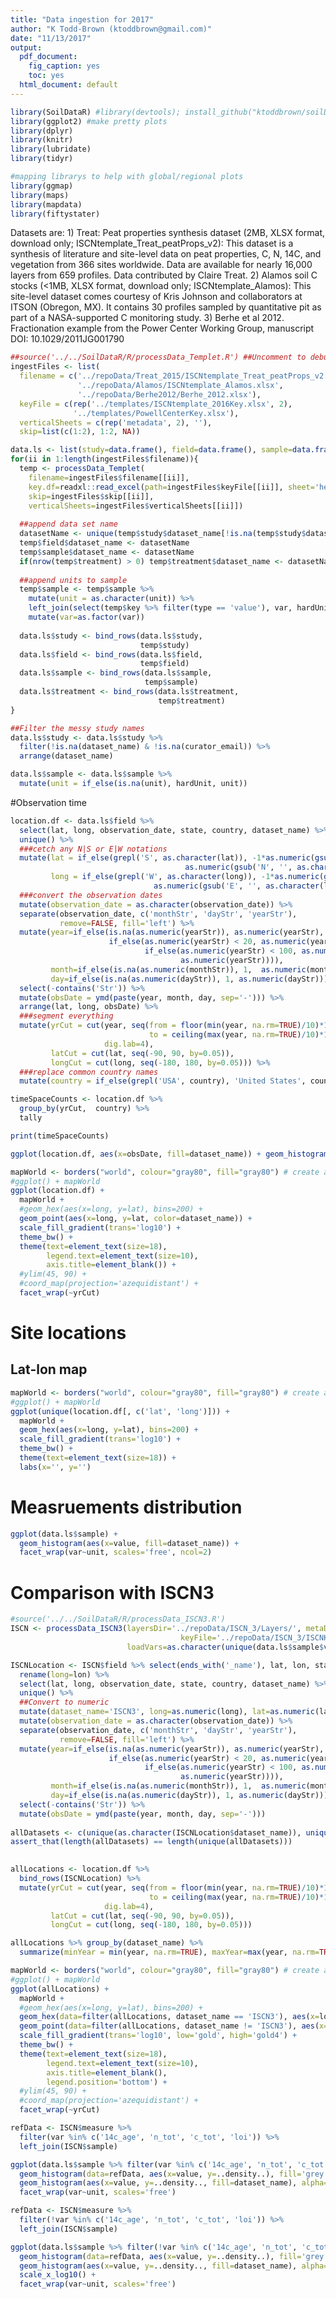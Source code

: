 ```yaml
---
title: "Data ingestion for 2017"
author: "K Todd-Brown (ktoddbrown@gmail.com)"
date: "11/13/2017"
output:
  pdf_document:
    fig_caption: yes
    toc: yes
  html_document: default
---
```


```r
library(SoilDataR) #library(devtools); install_github("ktoddbrown/soilDataR")
library(ggplot2) #make pretty plots
library(dplyr)
library(knitr)
library(lubridate)
library(tidyr)

#mapping librarys to help with global/regional plots
library(ggmap)
library(maps)
library(mapdata)
library(fiftystater)

```

Datasets are:
1) Treat: Peat properties synthesis dataset (2MB, XLSX format, download only; ISCNtemplate_Treat_peatProps_v2): This dataset is a synthesis of literature and site-level data on peat properties, C, N, 14C, and vegetation from 366 sites worldwide. Data are available for nearly 16,000 layers from 659 profiles. Data contributed by Claire Treat.
2) Alamos soil C stocks (<1MB, XLSX format, download only; ISCNtemplate_Alamos): This site-level dataset comes courtesy of Kris Johnson and collaborators at ITSON (Obregon, MX). It contains 30 profiles sampled by quantitative pit as part of a NASA-supported C monitoring study.
3) Berhe et al 2012. Fractionation example from the Power Center Working Group, manuscript DOI: 10.1029/2011JG001790

```r
##source('../../SoilDataR/R/processData_Templet.R') ##Uncomment to debug template files
ingestFiles <- list(
  filename = c('../repoData/Treat_2015/ISCNtemplate_Treat_peatProps_v2.xlsx',
               '../repoData/Alamos/ISCNtemplate_Alamos.xlsx',
               '../repoData/Berhe2012/Berhe_2012.xlsx'),
  keyFile = c(rep('../templates/ISCNtemplate_2016Key.xlsx', 2),
              '../templates/PowellCenterKey.xlsx'), 
  verticalSheets = c(rep('metadata', 2), ''),
  skip=list(c(1:2), 1:2, NA))

data.ls <- list(study=data.frame(), field=data.frame(), sample=data.frame(), treatment=data.frame())
for(ii in 1:length(ingestFiles$filename)){
  temp <- processData_Templet(
    filename=ingestFiles$filename[[ii]],
    key.df=readxl::read_excel(path=ingestFiles$keyFile[[ii]], sheet='headerKey'), 
    skip=ingestFiles$skip[[ii]], 
    verticalSheets=ingestFiles$verticalSheets[[ii]])
  
  ##append data set name
  datasetName <- unique(temp$study$dataset_name[!is.na(temp$study$dataset_name)])
  temp$field$dataset_name <- datasetName
  temp$sample$dataset_name <- datasetName
  if(nrow(temp$treatment) > 0) temp$treatment$dataset_name <- datasetName
  
  ##append units to sample
  temp$sample <- temp$sample %>%
    mutate(unit = as.character(unit)) %>%
    left_join(select(temp$key %>% filter(type == 'value'), var, hardUnit)) %>%
    mutate(var=as.factor(var))
  
  data.ls$study <- bind_rows(data.ls$study,
                             temp$study)
  data.ls$field <- bind_rows(data.ls$field,
                             temp$field)
  data.ls$sample <- bind_rows(data.ls$sample,
                              temp$sample)
  data.ls$treatment <- bind_rows(data.ls$treatment,
                                 temp$treatment)
}

##Filter the messy study names
data.ls$study <- data.ls$study %>% 
  filter(!is.na(dataset_name) & !is.na(curator_email)) %>%
  arrange(dataset_name)

data.ls$sample <- data.ls$sample %>%
  mutate(unit = if_else(is.na(unit), hardUnit, unit))
```

#Observation time
```r
location.df <- data.ls$field %>% 
  select(lat, long, observation_date, state, country, dataset_name) %>%
  unique() %>%
  ###cetch any N|S or E|W notations
  mutate(lat = if_else(grepl('S', as.character(lat)), -1*as.numeric(gsub('S', '', as.character(lat))),
                                       as.numeric(gsub('N', '', as.character(lat)))),
         long = if_else(grepl('W', as.character(long)), -1*as.numeric(gsub('W', '', as.character(long))),
                                as.numeric(gsub('E', '', as.character(long))))) %>%
  ###convert the observation dates
  mutate(observation_date = as.character(observation_date)) %>%
  separate(observation_date, c('monthStr', 'dayStr', 'yearStr'), 
           remove=FALSE, fill='left') %>%
  mutate(year=if_else(is.na(as.numeric(yearStr)), as.numeric(yearStr),
                      if_else(as.numeric(yearStr) < 20, as.numeric(yearStr) + 2000,
                              if_else(as.numeric(yearStr) < 100, as.numeric(yearStr) + 1900,
                                      as.numeric(yearStr)))),
         month=if_else(is.na(as.numeric(monthStr)), 1,  as.numeric(monthStr)),
         day=if_else(is.na(as.numeric(dayStr)), 1, as.numeric(dayStr))) %>%
  select(-contains('Str')) %>% 
  mutate(obsDate = ymd(paste(year, month, day, sep='-'))) %>%
  arrange(lat, long, obsDate) %>%
  ###segment everything
  mutate(yrCut = cut(year, seq(from = floor(min(year, na.rm=TRUE)/10)*10, 
                               to = ceiling(max(year, na.rm=TRUE)/10)*10, by=10),
                     dig.lab=4),
         latCut = cut(lat, seq(-90, 90, by=0.05)),
         longCut = cut(long, seq(-180, 180, by=0.05))) %>%
  ###replace common country names
  mutate(country = if_else(grepl('USA', country), 'United States', country))

timeSpaceCounts <- location.df %>%
  group_by(yrCut,  country) %>%
  tally

print(timeSpaceCounts)
```
```r
ggplot(location.df, aes(x=obsDate, fill=dataset_name)) + geom_histogram()

mapWorld <- borders("world", colour="gray80", fill="gray80") # create a layer of borders
#ggplot() + mapWorld
ggplot(location.df) +
  mapWorld + 
  #geom_hex(aes(x=long, y=lat), bins=200) + 
  geom_point(aes(x=long, y=lat, color=dataset_name)) +
  scale_fill_gradient(trans='log10') +
  theme_bw() +
  theme(text=element_text(size=18),
        legend.text=element_text(size=10),
        axis.title=element_blank()) +
  #ylim(45, 90) + 
  #coord_map(projection='azequidistant') +
  facet_wrap(~yrCut)

```

# Site locations
## Lat-lon map
```r
mapWorld <- borders("world", colour="gray80", fill="gray80") # create a layer of borders
#ggplot() + mapWorld
ggplot(unique(location.df[, c('lat', 'long')])) +
  mapWorld + 
  geom_hex(aes(x=long, y=lat), bins=200) + 
  scale_fill_gradient(trans='log10') +
  theme_bw() +
  theme(text=element_text(size=18)) +
  labs(x='', y='')
```

# Measruements distribution
```r
ggplot(data.ls$sample) +
  geom_histogram(aes(x=value, fill=dataset_name)) +
  facet_wrap(var~unit, scales='free', ncol=2)
```

# Comparison with ISCN3

```r
#source('../../SoilDataR/R/processData_ISCN3.R')
ISCN <- processData_ISCN3(layersDir='../repoData/ISCN_3/Layers/', metaDir='../repoData/ISCN_3/Meta/',
                                      keyFile='../repoData/ISCN_3/ISCNKey.xlsx',
                          loadVars=as.character(unique(data.ls$sample$var)))

```
```r
ISCNLocation <- ISCN$field %>% select(ends_with('_name'), lat, lon, state, country, observation_date) %>%
  rename(long=lon) %>% 
  select(lat, long, observation_date, state, country, dataset_name) %>%
  unique() %>%
  ##Convert to numeric
  mutate(dataset_name='ISCN3', long=as.numeric(long), lat=as.numeric(lat)) %>%
  mutate(observation_date = as.character(observation_date)) %>%
  separate(observation_date, c('monthStr', 'dayStr', 'yearStr'), 
           remove=FALSE, fill='left') %>%
  mutate(year=if_else(is.na(as.numeric(yearStr)), as.numeric(yearStr),
                      if_else(as.numeric(yearStr) < 20, as.numeric(yearStr) + 2000,
                              if_else(as.numeric(yearStr) < 100, as.numeric(yearStr) + 1900,
                                      as.numeric(yearStr)))),
         month=if_else(is.na(as.numeric(monthStr)), 1,  as.numeric(monthStr)),
         day=if_else(is.na(as.numeric(dayStr)), 1, as.numeric(dayStr))) %>%
  select(-contains('Str')) %>% 
  mutate(obsDate = ymd(paste(year, month, day, sep='-')))
         
allDatasets <- c(unique(as.character(ISCNLocation$dataset_name)), unique(as.character(location.df$dataset_name)))
assert_that(length(allDatasets) == length(unique(allDatasets)))
            

allLocations <- location.df %>%
  bind_rows(ISCNLocation) %>%
  mutate(yrCut = cut(year, seq(from = floor(min(year, na.rm=TRUE)/10)*10, 
                               to = ceiling(max(year, na.rm=TRUE)/10)*10, by=10),
                     dig.lab=4),
         latCut = cut(lat, seq(-90, 90, by=0.05)),
         longCut = cut(long, seq(-180, 180, by=0.05)))

allLocations %>% group_by(dataset_name) %>% 
  summarize(minYear = min(year, na.rm=TRUE), maxYear=max(year, na.rm=TRUE), x=length(year))
```

```r
mapWorld <- borders("world", colour="gray80", fill="gray80") # create a layer of borders
#ggplot() + mapWorld
ggplot(allLocations) +
  mapWorld + 
  #geom_hex(aes(x=long, y=lat), bins=200) + 
  geom_hex(data=filter(allLocations, dataset_name == 'ISCN3'), aes(x=long, y=lat), bins=200) +
  geom_point(data=filter(allLocations, dataset_name != 'ISCN3'), aes(x=long, y=lat, color=dataset_name)) +
  scale_fill_gradient(trans='log10', low='gold', high='gold4') +
  theme_bw() +
  theme(text=element_text(size=18),
        legend.text=element_text(size=10),
        axis.title=element_blank(),
        legend.position='bottom') +
  #ylim(45, 90) + 
  #coord_map(projection='azequidistant') +
  facet_wrap(~yrCut)
```

```r
refData <- ISCN$measure %>%
  filter(var %in% c('14c_age', 'n_tot', 'c_tot', 'loi')) %>%
  left_join(ISCN$sample)

ggplot(data.ls$sample %>% filter(var %in% c('14c_age', 'n_tot', 'c_tot', 'loi'))) +
  geom_histogram(data=refData, aes(x=value, y=..density..), fill='grey') + 
  geom_histogram(aes(x=value, y=..density.., fill=dataset_name), alpha=0.5) +
  facet_wrap(var~unit, scales='free')

refData <- ISCN$measure %>%
  filter(!var %in% c('14c_age', 'n_tot', 'c_tot', 'loi')) %>%
  left_join(ISCN$sample)

ggplot(data.ls$sample %>% filter(!var %in% c('14c_age', 'n_tot', 'c_tot', 'loi'))) +
  geom_histogram(data=refData, aes(x=value, y=..density..), fill='grey') + 
  geom_histogram(aes(x=value, y=..density.., fill=dataset_name), alpha=0.5) +
  scale_x_log10() +
  facet_wrap(var~unit, scales='free')

```
